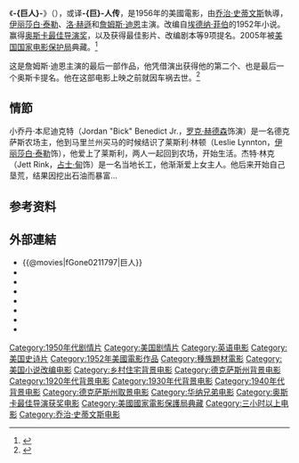 {{expand|time=2015-08-12T16:28:37+00:00}}
{{noteTA
|G1=Show
|T=zh-hans:巨人 (电影); zh-hant:巨人 (電影); zh-cn:巨人传; zh-sg:巨人 (电影);
}}
{{Infobox Film
| name               = -{zh:巨人;zh-hans:巨人;zh-hant:巨人;zh-cn:巨人传;zh-sg:巨人;}-
| original_name      = {{lang|en|''Giant''}}
| image              = Giant_Poster.gif
| director           = [[乔治·史蒂文斯|乔治·史蒂文斯]]
| producer           = 乔治·史蒂文斯<br/>{{lang|en|Henry Ginsberg}}
| writer             = {{lang|en|Fred Guiol}}<br/>{{lang|en|Ivan Moffat}}
| based_on           = 《巨人》<br/>[[埃德纳·菲伯|埃德纳·菲伯]]著| starring           =[[伊丽莎白·泰勒|伊丽莎白·泰勒]]<br/>[[罗克·赫德森|罗克·赫德森]]<br/>[[占士·甸|占士·甸]]
| music              = [[迪米特里·迪奥姆金|迪米特里·迪奥姆金]]
| cinematography     = {{lang|en|William C. Mellor}}
| editing            = {{lang|en|William Hornbeck}}<br/>{{lang|en|Phil Anderson}}<br/>{{lang|en|Fred Bohanan}}
| production_company = 
| distributor        = [[華納兄弟|華納兄弟]]
| released           = {{film date|1956}}
| runtime            = 201 分鐘
| country            = {{美國電影產地}}
| language           = [[英語|英語]]
| budget             = 540万美元<ref name="TCM">{{cite web|last=Miller |first=Frank |title=.:: TCM Presents: The Essentials - Article::. |publisher=[[Turner_Classic_Movies|Turner Classic Movies]] |url=http://www.tcm.com/essentials/article.html?cid=581460&mainArticleId=581108 |accessdate=2015-01-13 |archiveurl=https://web.archive.org/web/20150113074209/http://www.tcm.com/essentials/article.html?cid=581460&mainArticleId=581108 |archivedate= 2015 }}</ref>
| gross              = 3900万美元<ref name="TCM"/>
}}
《'''-{巨人}-'''》（{{lang-en|''Giant''}}），或译'''-{巨}-人传'''，是1956年的美國電影，由[[乔治·史蒂文斯|乔治·史蒂文斯]]執導，[[伊丽莎白·泰勒|伊丽莎白·泰勒]]、[[洛克·哈德森|洛·赫遜]]和[[占士·甸|詹姆斯·迪恩]]主演。改编自[[埃德纳·菲伯|埃德纳·菲伯]]的1952年小说。赢得[[奥斯卡最佳导演奖|奥斯卡最佳导演奖]]，以及获得最佳影片、改编剧本等9项提名。2005年被[[美国国家电影保护局|美国国家电影保护局]]典藏。<ref>{{cite book|title=L.C. Information Bulletin|url=https://books.google.com/books?id=pP3A4NB2P4oC|year=2006|publisher=Library of Congress|page=43|access-date=2017-09-09|archive-date=2020-10-30|archive-url=https://web.archive.org/web/20201030072834/https://books.google.com/books?id=pP3A4NB2P4oC|dead-url=no}}</ref>

这是詹姆斯·迪恩主演的最后一部作品，他凭借演出获得他的第二个、也是最后一个奥斯卡提名。他在这部电影上映之前就因车祸去世。<ref name="Gilbert1999">{{cite book|author=Julie Goldsmith Gilbert|title=Ferber: Edna Ferber and Her Circle, a Biography|url=https://books.google.com/books?id=jU4Zhd4FpUsC&pg=PA147|year=1999|publisher=Hal Leonard Corporation|isbn=978-1-55783-332-7|pages=147–148}}</ref>

==情節==
小乔丹·本尼迪克特（Jordan "Bick" Benedict Jr.，[[罗克·赫德森|罗克·赫德森]]饰演）是一名德克萨斯农场主，他到马里兰州买马的时候结识了莱斯利·林顿（Leslie Lynnton，[[伊丽莎白·泰勒|伊丽莎白·泰勒]]饰），他爱上了莱斯利，两人一起回到农场，开始生活。杰特·林克（Jett Rink，[[占士·甸|占士·甸]]饰）是一名当地长工，他渐渐爱上女主人。他后来开始自己垦荒，结果因挖出石油而暴富...

== 参考资料 ==
{{reflist}}

==外部連結==
*{{@movies|fGone0211797|巨人}}
*{{douban|title=巨人傳}}
*{{Mtime|13280|巨人傳}}
*{{Amg movie|19706|-{zh:巨人;zh-hans:巨人;zh-hant:巨人;zh-cn:巨人传;zh-sg:巨人;}-}}
*{{rotten-tomatoes|giant|-{zh:巨人;zh-hans:巨人;zh-hant:巨人;zh-cn:巨人传;zh-sg:巨人;}-}}
*{{mojo title|giant|-{zh:巨人;zh-hans:巨人;zh-hant:巨人;zh-cn:巨人传;zh-sg:巨人;}-}}
*{{Tcmdb title|76242|-{zh:巨人;zh-hans:巨人;zh-hant:巨人;zh-cn:巨人传;zh-sg:巨人;}-}}
*{{imdb title|0049261|-{zh:巨人;zh-hans:巨人;zh-hant:巨人;zh-cn:巨人传;zh-sg:巨人;}-}}

{{DEFAULTSORT:Giant}}
[[Category:1950年代剧情片|Category:1950年代剧情片]]
[[Category:美国剧情片|Category:美国剧情片]]
[[Category:英语电影|Category:英语电影]]
[[Category:美国史诗片|Category:美国史诗片]]
[[Category:1952年美國電影作品|Category:1952年美國電影作品]]
[[Category:種族題材電影|Category:種族題材電影]]
[[Category:美国小说改编电影|Category:美国小说改编电影]]
[[Category:乡村住宅背景电影|Category:乡村住宅背景电影]]
[[Category:德克萨斯州背景电影|Category:德克萨斯州背景电影]]
[[Category:1920年代背景电影|Category:1920年代背景电影]]
[[Category:1930年代背景电影|Category:1930年代背景电影]]
[[Category:1940年代背景电影|Category:1940年代背景电影]]
[[Category:德克萨斯州取景电影|Category:德克萨斯州取景电影]]
[[Category:华纳兄弟电影|Category:华纳兄弟电影]]
[[Category:奥斯卡最佳导演获奖电影|Category:奥斯卡最佳导演获奖电影]]
[[Category:美國國家電影保護局典藏|Category:美國國家電影保護局典藏]]
[[Category:三小时以上电影|Category:三小时以上电影]]
[[Category:乔治·史蒂文斯电影|Category:乔治·史蒂文斯电影]]